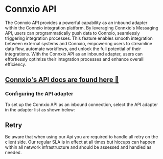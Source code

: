 # Connxio API


The Connxio API provides a powerful capability as an inbound adapter within the Connxio integration platform. By leveraging Connxio's Messaging API, users can programmatically push data to Connxio, seamlessly triggering integration processes. This feature enables smooth integration between external systems and Connxio, empowering users to streamline data flow, automate workflows, and unlock the full potential of their integrations. With the Connxio API as an inbound adapter, users can effortlessly optimize their integration processes and enhance overall efficiency.

<h2><a href="/reference">Connxio's API docs are found here 🦄</a></h2>

<div style={{paddingTop: '1px'}}></div>

### Configuring the API adapter

To set up the Connxio API as an inbound connection, select the API adapter in the adapter list as shown below:


<div style={{maxWidth: '400px'}}>
  <ThemedImage
    alt="Configuring API connection"
    sources={{
      light: useBaseUrl('/img/docs/inbound-connection-light.webp'),
      dark: useBaseUrl('/img/docs/inbound-connection-dark.webp#dark-only'),
    }}
  />
</div>

## Retry

Be aware that when using our Api you are required to handle all retry on the client side. Our regular SLA is in effect at all times but hiccups can happen within all network infrastructure and should be assessed and handled as needed.